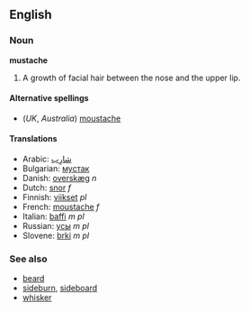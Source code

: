 ==English==
===Noun===
'''mustache'''

#A growth of facial hair between the nose and the upper lip.

====Alternative spellings====
*(''UK'', ''Australia'') [[moustache]]

====Translations====
*Arabic: [[شارب|شارِب]]
*Bulgarian: [[мустак]]
*Danish: [[overskæg]] ''n''
*Dutch: [[snor]] ''f''
*Finnish: [[viikset]] ''pl''
*French: [[moustache]] ''f''
*Italian: [[baffi]] ''m pl''
*Russian: [[усы]] ''m pl''
*Slovene: [[brki]] ''m pl''

===See also===
*[[beard]]
*[[sideburn]], [[sideboard]]
*[[whisker]]